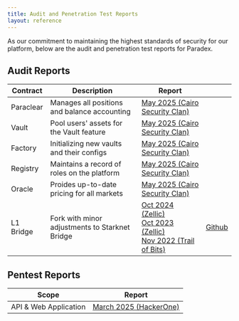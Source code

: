 ```yaml
---
title: Audit and Penetration Test Reports
layout: reference
---
```


As our commitment to maintaining the highest standards of security for our platform, below are the audit and penetration test reports for Paradex.

## Audit Reports

| Contract  | Description                                    | Report       |     |
|-----------|------------------------------------------------|--------------|-----|
| Paraclear | Manages all positions and balance accounting   | <a href="https://github.com/Cairo-Security-Clan/Audit-Portfolio/blob/main/Paradex_Audit_Report.pdf">May 2025 (Cairo Security Clan)</a> | |
| Vault     | Pool users' assets for the Vault feature       | <a href="https://github.com/Cairo-Security-Clan/Audit-Portfolio/blob/main/Paradex_Audit_Report.pdf">May 2025 (Cairo Security Clan)</a> | |
| Factory   | Initializing new vaults and their configs      | <a href="https://github.com/Cairo-Security-Clan/Audit-Portfolio/blob/main/Paradex_Audit_Report.pdf">May 2025 (Cairo Security Clan)</a> | |
| Registry  | Maintains a record of roles on the platform    | <a href="https://github.com/Cairo-Security-Clan/Audit-Portfolio/blob/main/Paradex_Audit_Report.pdf">May 2025 (Cairo Security Clan)</a> | |
| Oracle    | Proides up-to-date pricing for all markets     | <a href="https://github.com/Cairo-Security-Clan/Audit-Portfolio/blob/main/Paradex_Audit_Report.pdf">May 2025 (Cairo Security Clan)</a> | |
| L1 Bridge | Fork with minor adjustments to Starknet Bridge | <a href="https://github.com/tradeparadex/paradex-docs/blob/main/fern/assets/StarkGate_Oct_2024.pdf">Oct 2024 (Zellic)</a><br /><a href="https://github.com/tradeparadex/paradex-docs/blob/main/fern/assets/StarkGate_Oct_2023.pdf">Oct 2023 (Zellic)</a> <br /> <a href="https://github.com/tradeparadex/paradex-docs/blob/main/fern/assets/Starknet_Core_Summary_Report_Sept_2022.pdf">Nov 2022 (Trail of Bits)</a> | <a href="https://github.com/tradeparadex/starkgate-contracts">Github</a> |


## Pentest Reports

| Scope                 | Report     |
|-----------------------|------------|
| API & Web Application | <a href="https://github.com/tradeparadex/paradex-docs/blob/main/fern/assets/Paradex_Penetration_Test_March_25_2025.pdf">March 2025 (HackerOne)</a> |
